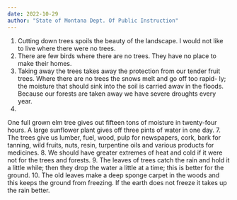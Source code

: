 ```yaml
---
date: 2022-10-29
author: "State of Montana Dept. Of Public Instruction"
---
```


1. Cutting down trees spoils the beauty of the landscape. I would
not like to live where there were no trees.
2. There are few birds where there are no trees. They have no
place to make their homes.
3. Taking away the trees takes away the protection from our
tender fruit trees.
Where there are no trees the snows melt and go off too rapid-
ly; the moisture that should sink into the soil is carried awav in the
floods.
Because our forests are taken away we have severe droughts
every year.
6.
One full grown elm tree gives out fifteen tons of moisture in
twenty-four hours.
A large sunflower plant gives off three pints of
water in one day.
7.
The trees give us lumber, fuel, wood, pulp for newspapers,
cork, bark for tanning, wild fruits, nuts, resin, turpentine oils and
various products for medicines.
8. We should have greater extremes of heat and cold if it were
not for the trees and forests.
9. The leaves of trees catch the rain and hold it a little while;
then they drop the water a little at a time; this is better for the
ground.
10. The old leaves make a deep sponge carpet in the woods and
this keeps the ground from freezing. If the earth does not freeze it
takes up the rain better.
